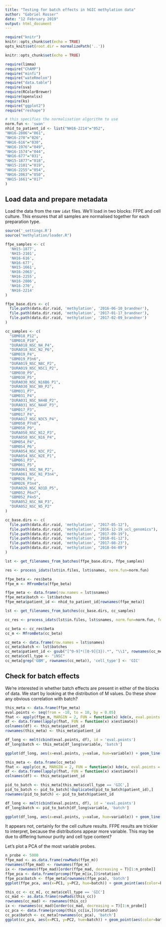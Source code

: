 ```yaml
---
title: "Testing for batch effects in hGIC methylation data"
author: "Gabriel Rosser"
date: "12 February 2019"
output: html_document
---
```


```r
require("knitr")
knitr::opts_chunk$set(echo = TRUE)
opts_knit$set(root.dir = normalizePath('..'))

knitr::opts_chunk$set(echo = TRUE)

require(limma)
require("ChAMP")
require("minfi")
require("wateRmelon")
require("data.table")
require(sva)
require(RColorBrewer)
require(openxlsx)
require(ks)
require("ggplot2")
require("reshape")

# this specifies the normalisation algorithm to use
norm.fun <- 'swan'
nhid_to_patient_id <- list("NH16-2214"="052",
"NH16-2806"="061",
"NH16-270"="026",
"NH16-616"="030",
"NH16-1976"="049",
"NH16-1574"="044",
"NH16-677"="031",
"NH15-1877"="018",
"NH15-2101"="019",
"NH16-2255"="054",
"NH16-2063"="050",
"NH15-1661"="017"
)

```

## Load data and prepare metadata

Load the data from the raw `idat` files. We'll load in two blocks: FFPE and cell culture. This ensures that all samples are normalised together for each preparation type.

```r
source('_settings.R')
source("methylation/loader.R")

ffpe_samples <- c(
  'NH15-1877',
  'NH15-2101',
  'NH16-616',
  'NH16-677',
  'NH15-1661',
  'NH16-2063',
  'NH16-2255',
  'NH16-2806',
  'NH16-270',
  'NH16-2214'
)

ffpe_base.dirs <- c(
  file.path(data.dir.raid, 'methylation', '2016-06-10_brandner'),
  file.path(data.dir.raid, 'methylation', '2017-01-17_brandner'),
  file.path(data.dir.raid, 'methylation', '2017-02-09_brandner')
)

cc_samples <- c(
  "GBM018_P12",
  "GBM018_P10",
  "DURA018_NSC_N4_P4",
  "DURA018_NSC_N2_P6",
  "GBM019_P4",
  "GBM019_P3n6",
  "DURA019_NSC_N8C_P2",
  "DURA019_NSC_N5C1_P2",
  "GBM030_P9",
  "GBM030_P5",
  "DURA030_NSC_N16B6_P1",
  "DURA030_NSC_N9_P2",
  "GBM031_P7",
  "GBM031_P4",
  "DURA031_NSC_N44B_P2",
  "DURA031_NSC_N44F_P3",
  "GBM017_P3",
  "GBM017_P4",
  "DURA017_NSC_N3C5_P4",
  "GBM050_P7n8",
  "GBM050_P9",
  "DURA050_NSC_N12_P3",
  "DURA050_NSC_N16_P4",
  "GBM054_P4",
  "GBM054_P6",
  "DURA054_NSC_N3C_P2",
  "DURA054_NSC_N2E_P1",
  "GBM061_P3",
  "GBM061_P5",
  "DURA061_NSC_N4_P2",
  "DURA061_NSC_N1_P3n4",
  "GBM026_P8",
  "GBM026_P3n4",
  "DURA026_NSC_N31D_P5",
  "GBM052_P6n7",
  "GBM052_P4n5",
  "DURA052_NSC_N4_P3",
  "DURA052_NSC_N5_P2"
)

cc_base.dirs <- c(
  file.path(data.dir.raid, 'methylation', "2017-05-12"),
  file.path(data.dir.raid, 'methylation', "2016-12-19_ucl_genomics"),
  file.path(data.dir.raid, 'methylation', "2017-09-19"),
  file.path(data.dir.raid, 'methylation', "2018-01-12"),
  file.path(data.dir.raid, 'methylation', "2017-08-23"),
  file.path(data.dir.raid, 'methylation', "2018-04-09")
)

lst <- get_filenames_from_batches(ffpe_base.dirs, ffpe_samples)

res <- process_idats(lst$in.files, lst$snames, norm.fun=norm.fun)

ffpe_beta <- res$beta
ffpe_m <- MfromBeta(ffpe_beta)

ffpe_meta <- data.frame(row.names = lst$snames)
ffpe_meta$batch <- lst$batches
ffpe_meta$patient_id <- nhid_to_patient_id[rownames(ffpe_meta)]

lst <- get_filenames_from_batches(cc_base.dirs, cc_samples)

cc_res <- process_idats(lst$in.files, lst$snames, norm.fun=norm.fun, force = T)

cc_beta <- cc_res$beta
cc_m <- MfromBeta(cc_beta)

cc_meta <- data.frame(row.names = lst$snames)
cc_meta$batch <- lst$batches
cc_meta$patient_id <- gsub("[^0-9]*([0-9]{3}).*", "\\1", rownames(cc_meta), perl=T)
cc_meta$cell_type <- "iNSC"
cc_meta[grep('GBM', rownames(cc_meta)), 'cell_type'] <- 'GIC'

```
## Check for batch effects

We're interested in whether batch effects are present in either of the blocks of data. We start by looking at the distribution of M values. Do these show any obvious correlation with batch?

```r
this_meta <- data.frame(ffpe_meta)
eval.points <- seq(from = -10, to = 10, by = 0.05)
fhat <- apply(ffpe_m, MARGIN = 2, FUN = function(x) kde(x, eval.points = eval.points))
df <- data.frame(lapply(fhat, FUN = function(x) x$estimate))
colnames(df) <- this_meta$patient_id
rownames(this_meta) <- this_meta$patient_id

df_long <- melt(cbind(eval.points, df), id = 'eval.points')
df_long$batch <- this_meta[df_long$variable, 'batch']

ggplot(df_long, aes(x=eval.points, y=value, hue=variable)) + geom_line(aes(color=batch), size=1., alpha=0.7) + labs(title="M value distribution in FFPE", x='M value', y='Density')

this_meta <- data.frame(cc_meta)
fhat <- apply(cc_m, MARGIN = 2, FUN = function(x) kde(x, eval.points = eval.points))
df <- data.frame(lapply(fhat, FUN = function(x) x$estimate))
colnames(df) <- this_meta$patient_id

pid_to_batch <- this_meta[this_meta$cell_type == 'GIC',]
pid_to_batch <- pid_to_batch[!duplicated(pid_to_batch$patient_id),]
rownames(pid_to_batch) <- pid_to_batch$patient_id

df_long <- melt(cbind(eval.points, df), id = 'eval.points')
df_long$batch <- pid_to_batch[df_long$variable, 'batch']

ggplot(df_long, aes(x=eval.points, y=value, hue=variable)) + geom_line(aes(color=batch), size=1., alpha=0.7) + labs(title="M value distribution in cell culture", x='M value', y='Density')
```

It appears not, certainly for the cell culture results. FFPE results are trickier to interpret, because the distributions appear more variable. This may be due to differing tumour purity and cell type content?

Let's plot a PCA of the most variable probes.

```r
n_probe <- 5000
ffpe_mad <- as.data.frame(rowMads(ffpe_m))
rownames(ffpe_mad) <- rownames(ffpe_m)
ix <- rownames(ffpe_mad)[order(ffpe_mad, decreasing = T)[1:n_probe]]
ffpe_pca <- data.frame(prcomp(ffpe_m[ix,])$rotation)
ffpe_pca$batch <- ffpe_meta[rownames(ffpe_pca), 'batch']
ggplot(ffpe_pca, aes(x=PC1, y=PC2, hue=batch)) + geom_point(aes(color=batch)) + labs(title=sprintf("PCA of top %d FFPE M values", n_probe))

this_cc <- cc_m[, cc_meta$cell_type == 'GIC']
cc_mad <- as.data.frame(rowMads(this_cc))
rownames(cc_mad) <- rownames(this_cc)
ix <- rownames(cc_mad)[order(cc_mad, decreasing = T)[1:n_probe]]
cc_pca <- data.frame(prcomp(this_cc[ix,])$rotation)
cc_pca$batch <- cc_meta[rownames(cc_pca), 'batch']
ggplot(cc_pca, aes(x=PC1, y=PC2, hue=batch)) + geom_point(aes(color=batch)) + labs(title=sprintf("PCA of top %d cell culture M values", n_probe))

```


